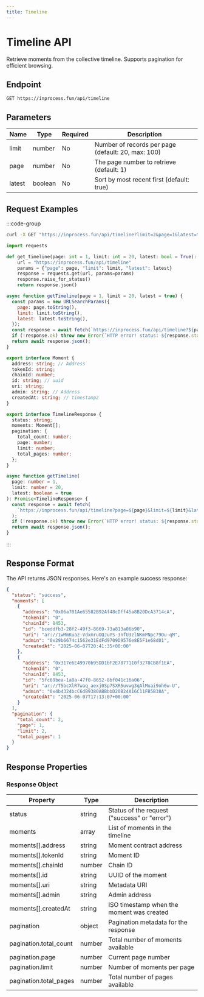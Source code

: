 ```yaml
---
title: Timeline
---
```


# Timeline API

Retrieve moments from the collective timeline. Supports pagination for efficient browsing.

## Endpoint

```http
GET https://inprocess.fun/api/timeline
```

## Parameters

| Name   | Type    | Required | Description                                        |
| ------ | ------- | -------- | -------------------------------------------------- |
| limit  | number  | No       | Number of records per page (default: 20, max: 100) |
| page   | number  | No       | The page number to retrieve (default: 1)           |
| latest | boolean | No       | Sort by most recent first (default: true)          |

## Request Examples

:::code-group

```bash [cURL]
curl -X GET "https://inprocess.fun/api/timeline?limit=2&page=1&latest=true"
```

```python [Python]
import requests

def get_timeline(page: int = 1, limit: int = 20, latest: bool = True):
    url = "https://inprocess.fun/api/timeline"
    params = {"page": page, "limit": limit, "latest": latest}
    response = requests.get(url, params=params)
    response.raise_for_status()
    return response.json()
```

```javascript [JavaScript]
async function getTimeline(page = 1, limit = 20, latest = true) {
  const params = new URLSearchParams({
    page: page.toString(),
    limit: limit.toString(),
    latest: latest.toString(),
  });
  const response = await fetch(`https://inprocess.fun/api/timeline?${params}`);
  if (!response.ok) throw new Error(`HTTP error! status: ${response.status}`);
  return await response.json();
}
```

```typescript [TypeScript]
export interface Moment {
  address: string; // Address
  tokenId: string;
  chainId: number;
  id: string; // uuid
  uri: string;
  admin: string; // Address
  createdAt: string; // timestampz
}

export interface TimelineResponse {
  status: string;
  moments: Moment[];
  pagination: {
    total_count: number;
    page: number;
    limit: number;
    total_pages: number;
  };
}

async function getTimeline(
  page: number = 1,
  limit: number = 20,
  latest: boolean = true
): Promise<TimelineResponse> {
  const response = await fetch(
    `https://inprocess.fun/api/timeline?page=${page}&limit=${limit}&latest=${latest}`
  );
  if (!response.ok) throw new Error(`HTTP error! status: ${response.status}`);
  return await response.json();
}
```

:::

## Response Format

The API returns JSON responses. Here's an example success response:

```json
{
  "status": "success",
  "moments": [
    {
      "address": "0x06a701Ae65582B92Af48cDff45a8B20DcA3714cA",
      "tokenId": "0",
      "chainId": 8453,
      "id": "bceddfb3-28f2-49f3-8669-73a813a06b90",
      "uri": "ar://1wMmKuaz-VdxmruOQJuYS-3nfU3zlNKmPNpc79Ou-qM",
      "admin": "0x29b6674c1562e31EdFd9709D9576e8E5F1e68d01",
      "createdAt": "2025-06-07T20:41:35+00:00"
    },
    {
      "address": "0x317e6E49970b95DD1bF2E7877110f3278CB8f1EA",
      "tokenId": "0",
      "chainId": 8453,
      "id": "5fc69bea-1a8a-47f0-8652-8bf041c16a06",
      "uri": "ar://T5bcXlR7waq_aexj0Sp7SXR5uvwg3qAlMuai9oh6w-U",
      "admin": "0x4b4324bcC6dB9380ABBbbD20B24A16C11FB5B38A",
      "createdAt": "2025-06-07T17:13:07+00:00"
    }
  ],
  "pagination": {
    "total_count": 2,
    "page": 1,
    "limit": 2,
    "total_pages": 1
  }
}
```

## Response Properties

### Response Object

| Property               | Type   | Description                                  |
| ---------------------- | ------ | -------------------------------------------- |
| status                 | string | Status of the request ("success" or "error") |
| moments                | array  | List of moments in the timeline              |
| moments[].address      | string | Moment contract address                      |
| moments[].tokenId      | string | Moment ID                                    |
| moments[].chainId      | number | Chain ID                                     |
| moments[].id           | string | UUID of the moment                           |
| moments[].uri          | string | Metadata URI                                 |
| moments[].admin        | string | Admin address                                |
| moments[].createdAt    | string | ISO timestamp when the moment was created    |
| pagination             | object | Pagination metadata for the response         |
| pagination.total_count | number | Total number of moments available            |
| pagination.page        | number | Current page number                          |
| pagination.limit       | number | Number of moments per page                   |
| pagination.total_pages | number | Total number of pages available              |
